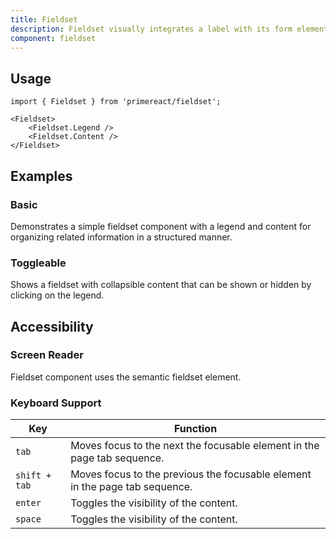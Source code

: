 ```yaml
---
title: Fieldset
description: Fieldset visually integrates a label with its form element.
component: fieldset
---
```


## Usage

```tsx
import { Fieldset } from 'primereact/fieldset';
```

```tsx
<Fieldset>
    <Fieldset.Legend />
    <Fieldset.Content />
</Fieldset>
```

## Examples

### Basic

Demonstrates a simple fieldset component with a legend and content for organizing related information in a structured manner.

<DocDemoViewer name="fieldset:basic-demo" />

### Toggleable

Shows a fieldset with collapsible content that can be shown or hidden by clicking on the legend.

<DocDemoViewer name="fieldset:toggleable-demo" />

## Accessibility

### Screen Reader

Fieldset component uses the semantic fieldset element.

### Keyboard Support

| Key           | Function                                                                    |
| ------------- | --------------------------------------------------------------------------- |
| `tab`         | Moves focus to the next the focusable element in the page tab sequence.     |
| `shift + tab` | Moves focus to the previous the focusable element in the page tab sequence. |
| `enter`       | Toggles the visibility of the content.                                      |
| `space`       | Toggles the visibility of the content.                                      |
